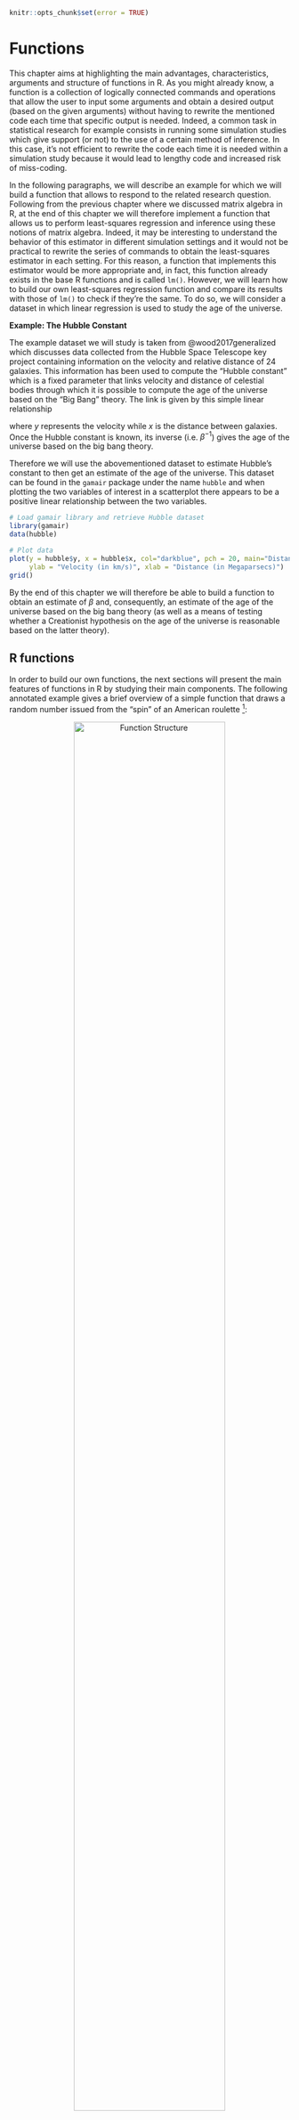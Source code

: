 ```r
knitr::opts_chunk$set(error = TRUE)
```

# Functions

This chapter aims at highlighting the main advantages, characteristics, arguments and structure of functions in R. As you might already know, a function is a collection of logically connected commands and operations that allow the user to input some arguments and obtain a desired output (based on the given arguments) without having to rewrite the mentioned code each time that specific output is needed. Indeed, a common task in statistical research for example consists in running some simulation studies which give support (or not) to the use of a certain method of inference. In this case, it's not efficient to rewrite the code each time it is needed within a simulation study because it would lead to lengthy code and increased risk of miss-coding. 

In the following paragraphs, we will describe an example for which we will build a function that allows to respond to the related research question. Following from the previous chapter where we discussed matrix algebra in R, at the end of this chapter we will therefore implement a function that allows us to perform least-squares regression and inference using these notions of matrix algebra. Indeed, it may be interesting to understand the behavior of this estimator in different simulation settings and it would not be practical to rewrite the series of commands to obtain the least-squares estimator in each setting. For this reason, a function that implements this estimator would be more appropriate and, in fact, this function already exists in the base R functions and is called `lm()`. However, we will learn how to build our own least-squares regression function and compare its results with those of `lm()` to check if they're the same. To do so, we will consider a dataset in which linear regression is used to study the age of the universe.

**Example: The Hubble Constant**

The example dataset we will study is taken from @wood2017generalized which discusses data collected from the Hubble Space Telescope key project containing information on the velocity and relative distance of 24 galaxies. This information has been used to compute the "Hubble constant" which is a fixed parameter that links velocity and distance of celestial bodies through which it is possible to compute the age of the universe based on the "Big Bang" theory. The link is given by this simple linear relationship

\begin{equation*}
  y = \beta x ,
\end{equation*}

where $y$ represents the velocity while $x$ is the distance between galaxies. Once the Hubble constant is known, its inverse (i.e. $\beta^{-1}$) gives the age of the universe based on the big bang theory. 

Therefore we will use the abovementioned dataset to estimate Hubble's constant to then get an estimate of the age of the universe. This dataset can be found in the `gamair` package under the name `hubble` and when plotting the two variables of interest in a scatterplot there appears to be a positive linear relationship between the two variables.

```r
# Load gamair library and retrieve Hubble dataset
library(gamair)
data(hubble)

# Plot data
plot(y = hubble$y, x = hubble$x, col="darkblue", pch = 20, main="Distance vs. Velocity", 
     ylab = "Velocity (in km/s)", xlab = "Distance (in Megaparsecs)")
grid()
```

By the end of this chapter we will therefore be able to build a function to obtain an estimate of $\beta$ and, consequently, an estimate of the age of the universe based on the big bang theory (as well as a means of testing whether a Creationist hypothesis on the age of the universe is reasonable based on the latter theory).

## R functions

In order to build our own functions, the next sections will present the main features of functions in R by studying their main components. The following annotated example gives a brief overview of a simple function that draws a random number issued from the "spin" of an American roulette [^1]: 

<center>![Function Structure](images/function.png){width=80%}</center>

[^1]: This scheme is inspired from diagrams by Prof. Bob Rudis and James Balamuta.

As can be noticed, we first define the name we want to give to the function. 

```block2
It is important to make sure that the function name is specific and does not correspond to other functions that may need to be used within your work session. If two functions have the same name, just as with other R objects, the function that will be used is the last one that has been defined within the R working session.
```

Once we have defined the name, we then attribute a function to this name by using the `function` syntax to which we assign some parameters (or attributes). The latter are the values or data that the user will input in order for the function to deliver the desired output. The latter is subsequently obtained through the code constituting the *body* of the function. Once the code has made the necessary computations, the function needs to know which results are to be given as an output. This can be done, for example, using the `return` syntax.

A couple of simple examples can be functions that compute the sample mean:

```r
my_mean <- function (x) {
  average <- sum(x, na.rm = T)/sum(!is.na(x))
  return(average)
}
```

or multiplies two numbers:

```r
my_prod <- function (a, b) {
  prod <- a*b
  return(prod)
}
```

Using these functions, we can compute the sample mean of the annual precipitation in US cities (that can be found in the base R dataset `precip`):

```r
my_mean(precip)
```

or the product of 265 and 83:

```r
my_prod(265, 83)
```

A particular case of function building are so-called "infix" functions that allow to create new operators that carry out specific types of computations. So, instead of defining the name of a function, you can define the symbol to be used in order to make use of that function. For example, to sum two numbers in R you can do as follows:

```r
1 + 2
```

which is simply a predefined infix function that can also be used as follows:

```r
`+`(1, 2)
```

Therefore the `+` operator is the result of a predefined infix function in R. However, all user-defined infix functions must start and end with the `%` symbol. For example, using an operator that we define as `%^%`, we can deliver the product of two numbers that is zero if the product is actually negative:

```r
`%^%` <- function(a, b) {
  prod = a*b
  (prod > 0)*prod
}
```

This infix function can now be used through the operator as follows:

```r
2 %^% 2
2 %^% -1
```

Having described the general structure of an R function, let us go more into detail by analysing the three main components to R functions:

- **body**: the code lines containing the commands and operations which deliver the desired output;
- **arguments**: the inputs the user gives to the function which will determine the value or type of output of a function;
- **environment**: every R function is built within an enviroment of reference from which to source possible input values and/or other functions necessary for it to work.

The next sections will therefore go more into detail regarding these components and describe how they contribute to the correct building of a function in R.

## Creating functions in R

As an example for the following sections, let us implement a function that takes two arguments and multiplies them according to the type of object they are (i.e. scalar, vector or matrix). To do so, we will first build a skeleton for this function:

```r
gen_prod <- function (...) {
  ...
}
```

As you can see, we find a name for the function we want to build, which in this case is `gen_prod`, and specify that we are going to attribute a `function` to this name. Following this assignment, we find a set of curved brackets `(...)` followed by a set of curly brackets `{...}` which should include the *arguments* and *body* of the function respectively. The next two sections will describe these two components and then discuss the third component which is the function *environment*.

### Function arguments

Before implementing a function, we first need to ask ourselves what is the basic information that we need in order to obtain the desired output. In the case of a general product, as mentioned above, the only information that is essential to perform the operation is the first element and the second element we wish to multiply. These will therefore have to be the elements we need to provide to our function in order for it to deliver the desired product and, in R, we can provide the names we want for them (say `first_arg` and `second_arg`): 

```r
gen_prod <- function (first_arg, second_arg) {
  ...
}
```

We will build this function such that the first argument has a higher (or equal) dimension than the second (e.g. the first is a vector while the second is another vector or a scalar). Let us suppose that `a = matrix(1:8, 4, 2)` is a 4 $\times$ 2 matrix and `b = matrix(8:1, 2, 4)` is a 2 $\times$ 4 matrix. Given that this is a matrix multiplication, these arguments need to be entered in the correct order (such that the dimensions correspond):

```r
gen_prod(a, b)
```

In the above syntax, we used so-called *positional matching* where arguments to the function must be entered in the same order as they are defined in the function itself. If these are entered in the wrong order the function will either give the incorrect output or give errors since the format of the input could be incompatible with the body of the function. In general, it is therefore possible to use positional matching for the first and most important arguments of a function, but it is generally suggested to use names for the arguments. For our function, we could consequently define the arguments as follows:

```r
gen_prod <- function (first_arg = matrix(rnorm(9), 3, 3), 
                      second_arg = matrix(rnorm(9), 3, 3)) {
  ...
}
```

You can notice that we assigned the value `matrix(rnorm(9), 3, 3)` to both of these variables. This is their "default" value which, if not specified otherwise, is used as input for the function (which in this case would deliver a 3 $\times$ 3 matrix result of the product of the two matrices whose elements are generated randomly from a standard normal distribution).

Supposing that we leave the arguments of the functions defined as above, there are different ways to specify these arguments. When calling a function, R first matches the arguments through *perfect matching*, meaning that it searches for the arguments matching the exact name (in our case "first_arg" and "second_arg"). Failing to match the arguments by their exact name, R then searches for the arguments through *prefix matching*, meaning that it uses the first letters of the argument names to match them. For example, we could call the function in the following manner:

```r
gen_prod(second_arg = b, first_arg = a)
```

or even

```r
gen_prod(fi = a, second = b)
```

So, as long we correctly specify the beginning of the argument's name and as long as it's not ambigiuous (meaning that its name cannot be confused with that of another argument), then it is possible to provide only part of the argument's name and R will recognise and correctly associate the provided value with the corresponding variable.

Finally, failing to match arguments in any of the above cases, R uses positional matching and therefore assigns values to the variables based on the order they have been entered when calling the function. We could therefore go back to using the function like we did at the start by specifying `gen_prod(a, b)`.

```block2
It is possible to also specify arguments in terms of the default value of other arguments. For example, we could define the arguments as follows `a = matrix(rnorm(9), 3, 3), b = 2*a`. There are many other interesting ways of specifying argument values and they can be seen, for example, in @wickham2014advanced .
```

A special framework in which to specify arguments for a general function is the case where the arguments are objects that belong to a specific class for which a base function can be used. A simple example is the "`ts`" class of objects in R for which a function exists such that the user simply needs to call the `plot()` function (without needing to know that the function behind is the `plot.ts()` function). Let us for example suppose that some function has created a matrix whose elements represent pixel intensities of an image and that this function has assigned a class to this matrix called `"pixel"`. In the following code we therefore simply assign this class to an object called `image`.

```r
image <- matrix(rgamma(100, shape = 2), 10, 10)
class(image) = "pixel"
```

If we were to plot this, we would obtain the following plot:

```r
plot(image)
```

which simply plots the values for given coordinates. Given that this is not what we want, let us create a function that allows the user to simply use the `plot()` function which automatically recognises the object and plots a heatmap of the pixel intensity:

```r
plot.pixel <- function (mat) {
  suppressWarnings(heatmap(mat, Colv=NA, Rowv=NA, labRow=NA, labCol=NA, scale='none'))
}
```

If we use the `plot()` function now, we obtain the following:

```r
plot(image)
```

which produces the desired output simply using the general-purpose function `plot()`.

To conclude, additional arguments can be left to be specified by the user. This is the case, for example, when there is the possibility of specifying arguments for other functions that are used within the function itself. This can be done by using the argument `...` which can be added to any function and will match user-specified arguments that do not match the predefined ones in the function. An example of this type of argument is again given by the base `plot()` function in R where the predefined arguments are `x` and `y` (representing the coordinates of the points in the plot) while other optional arguments, such as graphical parameters, can be added taking advantage of the `...` argument (e.g. the user could specify the argument `type = "l"` even though this is not included among the specified arguments of the function `plot()`). This argument is particularly useful when you want to obtain values for other function arguments but don't want to specify their names in advance.

### Function body

The body of a function is simply the set of instructions and (possible) other functions that use the arguments provided by the user and computes the desired output. In our case, we need to put into practice a series of tools we learned in the previous chapter (e.g. matrix operations) in order to implement a function that delivers multiplication of objects of different nature. Let us start by delivering the product of the objects `first_arg` and `second_arg`: 

```r
gen_prod <- function (first_arg = matrix(rnorm(9), 3, 3), 
                      second_arg = matrix(rnorm(9), 3, 3)) {
  first_arg%*%second_arg
}
```

If the user doesn't provide any arguments to the function, this will automatically return a 3 $\times$ 3 matrix (product of two 3 $\times$ 3 matrices built using randomly generated observations from a standard normal). Otherwise, the user can enter the elements of multiplication to obtain their output of interest. For this reason, it would be appropriate that the first and second argument given by the user had compatible dimensions. But what if the latter isn't the case? When building a function body it is important to consider the possible problems ("bugs") that could arise if the inputs the user has given cannot be managed by the body of code you have written. For example, let us suppose that the user provides two 3 $\times$ 2 matrices as the first and second arguments:

```r
gen_prod(matrix(rnorm(6), 3, 2), matrix(rnorm(6), 3, 2))
```

In this case we see that the function outputs an error and it would be appropriate to insert a checking procedure at the start of our function in order to consider all possible objects that can be multiplied and issue explanations that are useful to the user in order for them to realise what the problem is. We could therefore add a check procedure before we perform the multiplication:

```r
gen_prod <- function (first_arg = matrix(rnorm(9), 3, 3), 
                      second_arg = matrix(rnorm(9), 3, 3)) {
  if (dim(first_arg)[2] == dim(second_arg)[1]) {
    first_arg%*%second_arg
  } else {
    stop("Object dimensions are not compatible")
  }
}
```

As you can see in the example above, we have used a control statement in which we check whether the dimensions for matrix multiplication are respected. If they are, then the function returns the desired product while it returns an error message if this is not the case. The latter is done via the use of the `stop()` function which outputs the text `Error in ...: Object dimensions are not compatible` if the dimensions are not compatible:

```r
gen_prod(matrix(rnorm(9),3,3), matrix(rnorm(12),4,3))
```

When a problem is detected in the body of a function, there may not necessarily be the need to interrupt the execution of the function with an error message. Indeed, in the above example, we could allow the function to check if the number of columns in the second object is compatible with that of the first and, if so, transpose the second matrix in order to obtain the correct multiplication with a warning message notifying the user that this has been done:

```r
gen_prod <- function (first_arg = matrix(rnorm(9), 3, 3), 
                      second_arg = matrix(rnorm(9), 3, 3)) {
  if (dim(first_arg)[2] == dim(second_arg)[1]) {
    first_arg%*%second_arg
  } else {
    if (dim(first_arg)[2] == dim(second_arg)[2]) {
      warning("Second object has been transposed")
      first_arg%*%t(second_arg)
    } else {
      stop("Object dimensions are not compatible")
    }
  }
}
```

The function `warning()` therefore allows to output a result even though there can be some errors in the inputs, notifying the user of the steps made to achieve this output (please type `?message` to understand what this function allows you to do to communicate with the user). However, let us suppose that the second object entered in this function is a vector. Given our current body in the function we would get the following output:

```r
gen_prod(matrix(rnorm(9),3,3), rnorm(3))
```

We obtain this error because the function `dim()` only works on matrices (not vectors or scalars), therefore we can anticipate this problem by making sure that all objects are considered as matrices:

```r
gen_prod <- function (first_arg = matrix(rnorm(9), 3, 3), 
                      second_arg = matrix(rnorm(9), 3, 3)) {
  first_arg <- as.matrix(first_arg)
  second_arg <- as.matrix(second_arg)
  
  if (dim(first_arg)[2] == dim(second_arg)[1]) {
    first_arg%*%second_arg
  } else {
    if (dim(first_arg)[2] == dim(second_arg)[2]) {
      warning("Second object has been transposed")
      first_arg%*%t(second_arg)
    } else {
      stop("Object dimensions are not compatible")
    }
  }
}
```

which consequently gives us

```r
gen_prod(matrix(rnorm(9),3,3), rnorm(3))
```

Finally, a last check that can be made is whether the second argument is a scalar. Indeed, if the first argument is not scalar, our function would not perform a multiplication:

```r
gen_prod(matrix(rnorm(9),3,3), rnorm(1))
```

although we can always multiply a scalar by a matrix or a vector. Therefore we can add one last control statement:

```r
gen_prod <- function (first_arg = matrix(rnorm(9), 3, 3), 
                      second_arg = matrix(rnorm(9), 3, 3)) {
  first_arg <- as.matrix(first_arg)
  second_arg <- as.matrix(second_arg)

  if(dim(second_arg)[1]==1 & dim(second_arg)[2]==1) {
    first_arg*second_arg[1]
  } else {
    if (dim(first_arg)[2] == dim(second_arg)[1]) {
      first_arg%*%second_arg
    } else {
      if (dim(first_arg)[2] == dim(second_arg)[2]) {
        warning("Second object has been transposed")
        first_arg%*%t(second_arg)
      } else {
        stop("Object dimensions are not compatible")
      }
    }
  }
}
```

which allows us to have

```r
gen_prod(matrix(rnorm(9),3,3), rnorm(1))
```

```block2
Additional check procedures should be carried out in order to understand if the first object has equal or higher dimensions compared to the second (although the user should be made aware of this in the description of the function). However we leave this exercise to the reader since it would simply be redundant in the message conveyed on programming the body of a function. 
```

As you can see, the body of a function can rapidly become lengthy and complex when adding control statements and computations to it. This can become an issue if you program a complex function and then have to share it with a collaborator or modify it after some time you haven't used it. It is therefore good practice to comment your functions and make sure that the objects consisting in the output of your function are clear to someone who reads the function. In the latter case, the `return()` function makes sure that only the objects that you're interested in are returned to the user (avoiding that eventual unassigned and unimportant values are returned).

```r
gen_prod <- function (first_arg = matrix(rnorm(9), 3, 3), 
                      second_arg = matrix(rnorm(9), 3, 3)) {
  
  # Make sure that all objects are considered as matrices
  first_arg <- as.matrix(first_arg)
  second_arg <- as.matrix(second_arg)
  
  # Check if second argument is a scalar and, if so, return product (prod)
  if(dim(second_arg)[1]==1 & dim(second_arg)[2]==1) {
    prod <- first_arg*second_arg[1]
  }else{
    # Check if the objects have compatible dimensions and, if so, return product (prod)
    if (dim(first_arg)[2] == dim(second_arg)[1]) {
      prod <- first_arg%*%second_arg
    }else{
      # Check if other dimensions are compatible if the initial
      # ones are not and, if so, transpose the second object and return 
      # product (prod) with warning for the user
      if (dim(first_arg)[2] == dim(second_arg)[2]) {
        warning("Second object has been transposed")
        prod <- first_arg%*%t(second_arg)
      } else {
        # Output an error message if none of the dimensions are compatible
        stop("Object dimensions are not compatible")
      }
    }
  }
  return(prod)
}
```


## Function environment

Generally speaking, an environment is a virtual space in which certain names are associated to specific objects and values. The main characterstics of an environment are the following (see [Wickham: Environments](http://adv-r.had.co.nz/Environments.html)):

* Every name in an environment is unique
* Every environment has a parent

The second characteristic means that when working within a given environment, you're also working in an environment (parent) which includes that environment. For example, in R the usual environment one works in is the "global environment" and its parent is the last package that has been loaded in the R session while the "base environment" is a special case of the global environment and is the environment of the base package (whose parent is the empty environment).

Within this structure, also functions have their own types of environments. Based on this structure, functions will look for the names of objects (and associated values) through scoping methods that start within the function's environment and then, if these are not found, proceed to looking for the names in the parent environments. The types of environments for R functions are the following:

* Enclosing: this is the environment in which the function was created (usually the global environment) and each function only has one enclosing environment
* Binding: this is the environment in which the function is associated to a given name (usually the enclosing and binding environment are the same)
* Execution: this environment is created each time a function is called and in which the objects created by this function during execution are stored
* Calling: this environment is associated with the execution environment and reports the environment in which a function was called

First of all, the enclosing environment of a function can be found by using the `environment()` function:

```r
environment(gen_prod)
```

With this function therefore informs the user on the enclosing environment and its main difference with the binding environment consists in the fact that the first determines how to find values (lexical scoping) while the second determines how to find the function. The reason for this separation (at least one of the main reasons) lies in the need to separate package namespaces. By the latter we mean, for example, the case where packages have the same names for different functions, allowing to preserve the name of the function in the enclosing environment unless otherwise specified. An example can be given with the `var()` function (to compute the variance) which uses the `missing()` function (in the base package) to check if a value is specified as an argument to a function (check with `?missing`). Let us suppose we compute the variance of a vector:

```r
x <- c(2,4,5,3,7,9)
var(x)
```

Let us now create another function called `missing` in the global environment which takes `x` as an argument but only returns 100. After this, we execute the code above again:

```r
missing = function (x) 100
x <- c(2,4,5,3,7,9)
var(x)
```

The result is always the same although the `var()` function would have halted execution if it had considered our own `missing()` function. This is possible thanks the to the package namespace which keeps packages independent through the separate use of enclosing and binding environments.

Finally, the execution environment allows to create a temporary environment in which the function can create its objects without affecting the environment in which it is created and called. For example, suppose that we call our `gen_prod` function but, before doing so, we define an object called `prod` and assign a value to it:

```r
prod <- 1
```

We know that our `gen_prod()` function creates an object with the same name and, according to standard R programming rules, the new object with the same name should overwrite the previous one:

```r
output <- gen_prod(matrix(rnorm(100), 10, 10), matrix(rnorm(100), 10, 10))
prod
```

As can be seen, although our `gen_prod()` function defines the object `prod`, this quantity remains in the execution environment and does not affect or modify the environment in which is it called (calling environment) and is removed once the function has completed execution.


## Example (continued): Least-squares function

To implement our linear regression function we need to understand the algebra behind least squares and make use of the matrix operations in R explained in the previous chapter. Based on the linear algebra behind least-squares regression, let us implement a function that delivers inference on the parameter vector $\boldsymbol{\beta}$ and therefore define the skeleton of this R function:

```r
my_lm <- function (...) {
  
  ...
  
}

```

As you can see, we find a name for the function we want to build, which in this case is `my_lm`, and specify that we are going to attribute a `function` to this name. Following this assignment, we find a set of curved brackets `(...)` followed by a set of curly brackets `{...}` which should include the *arguments* and *body* of the function respectively. While the *body* of a function simply corresponds to all the command lines (and other functions) that are used to deliver an output, the next sections will tackle function arguments as well as other important aspects such as their environment and attributes.

In the framework of linear regression the goal is to explain an $n \times 1$ vector of observations $\mathbf{y}$  (representing the response variable) through a linear combination of $p$ explanatory variables (or predictors or covariates) that are stored in an $n \times p$ matrix $\mathbf{X}$. More specifically, the framework is the following:

\[
\mathbf{y} = \mathbf{X}^T\boldsymbol{\beta} + \mathbf{\epsilon},
\]

where $\boldsymbol{\beta}$ is the $p \times 1$ parameter vector of interest that links the covariates with the response variable while $\mathbf{\epsilon}$ is the $n \times 1$ random error vector with null expectation and variance $\sigma^2$.

When we collect data for the purpose of linear regression, the unknown terms in the above setting are the parameter vector $\boldsymbol{\beta}$ and the variance parameter $\sigma^2$. In order to estimate $\boldsymbol{\beta}$, assuming that the matrix $\left(\mathbf{X}^T \mathbf{X}\right)^{-1}$ exists, the least-squares estimator for it is given by:

\begin{equation}
  \hat{\boldsymbol{\beta}} = \left(\mathbf{X}^T \mathbf{X}\right)^{-1} \mathbf{X}^T \mathbf{y}
(\#eq:lsformula)
\end{equation}

If you are interested in understanding how Eq. \@ref(eq:lsformula) is derived, click on the button. If you're not familiar with such calculations we suggest you read some introduction to linear regression [see for example @seber2012linear].

<button id="hidebutton1">Derivation of Least-Squares Estimator</button>
<div id="hideclass1">
```block2
The least-square estimator $\hat{\boldsymbol{\beta}}$ is given by

\begin{equation*}
 \hat{\boldsymbol{\beta}} = \operatorname{argmin}_{\boldsymbol{\beta}} \; \left( \mathbf{y} - \mathbf{X}\boldsymbol{\beta} \right)^T \left( \mathbf{y} - \mathbf{X} \boldsymbol{\beta} \right) 
\end{equation*}

The first step of this derivation is to reexpress the term $\left( \mathbf{y} - \mathbf{X}\boldsymbol{\beta} \right)^T \left( \mathbf{y} - \mathbf{X} \boldsymbol{\beta} \right)$ as follows:

\begin{equation*}
    \left( \mathbf{y} - \mathbf{X}\boldsymbol{\beta} \right)^T \left( \mathbf{y} - \mathbf{X} \boldsymbol{\beta} \right) =  \mathbf{y}^T\mathbf{y} +  \boldsymbol{\beta}^T \mathbf{X}^T \mathbf{X} \boldsymbol{\beta} - 2 \boldsymbol{\beta}^T \mathbf{X}^T \boldsymbol{y}.
\end{equation*}

In case you were suprizied by the term $2 \boldsymbol{\beta}^T \mathbf{X}^T \boldsymbol{y}$ remeber that a scalar can always be transposed without changing its value and therefore we have that $ \boldsymbol{\beta}^T \mathbf{X}^T \boldsymbol{y} =  \boldsymbol{y}^T \mathbf{X}  \boldsymbol{\beta}$. Now, our next step is to the following derivative 

\begin{equation*}
  \frac{\partial}{\partial \, \boldsymbol{\beta}} \; \left( \mathbf{y} - \mathbf{X}\boldsymbol{\beta} \right)^T \left( \mathbf{y} - \mathbf{X} \boldsymbol{\beta} \right).
\end{equation*}

To do this we should keep in mind the following results

\begin{equation*}
  \frac{\partial}{\partial \, \boldsymbol{\beta}} \; \boldsymbol{\beta}^T \mathbf{X}^T \boldsymbol{y} =   
   \boldsymbol{y}^T \mathbf{X},
\end{equation*}

and

\begin{equation*}
  \frac{\partial}{\partial \, \boldsymbol{\beta}} \; \boldsymbol{\beta}^T \mathbf{X}^T \mathbf{X} \boldsymbol{\beta} =  2 \boldsymbol{\beta}^T \mathbf{X}^T \mathbf{X}.
\end{equation*}

The proof of these two results can for example be found in Propositions 7 and 9 of [Prof. Barnes' notes](http://www.atmos.washington.edu/~dennis/MatrixCalculus.pdf). Using these two results we obtain

\begin{equation*}
  \frac{\partial}{\partial \, \boldsymbol{\beta}} \; \left( \mathbf{y} - \mathbf{X}\boldsymbol{\beta} \right)^T \left( \mathbf{y} - \mathbf{X} \boldsymbol{\beta} \right) = 2 \boldsymbol{\beta}^T \mathbf{X}^T \mathbf{X} - 2 \boldsymbol{y}^T \mathbf{X}.
\end{equation*}

By solving for the first order condition (and under some technical assumptions not discussed here) we can redefine $\hat{\boldsymbol{\beta}}$ through the follwing equation

\begin{equation*}
  \hat{\boldsymbol{\beta}}^T \mathbf{X}^T \mathbf{X} =  \boldsymbol{y}^T \mathbf{X},
\end{equation*}

which is equivalent to

\begin{equation*}
  \mathbf{X}^T \mathbf{X} \hat{\boldsymbol{\beta}} =   \mathbf{X}^T \boldsymbol{y}.
\end{equation*}

If $\left(\mathbf{X}^T \mathbf{X}\right)^{-1}$ exists, $\hat{\boldsymbol{\beta}}$ is therefore given by

\begin{equation*}
  \hat{\boldsymbol{\beta}} = \left(\mathbf{X}^T \mathbf{X}\right)^{-1} \mathbf{X}^T \mathbf{y},
\end{equation*}

which verifies Eq. \@ref(eq:lsformula).
```
</div>
\newline

The variance of $\hat{\boldsymbol{\beta}}$ is given by

\begin{equation}
\text{Var} \left(\hat{\boldsymbol{\beta}} \right) = \sigma^2 \left(\mathbf{X}^T \mathbf{X}\right)^{-1},
(\#eq:lsvar)
\end{equation}

and if you are interested, you can click on the button below to see how this formula was derived.

<button id="hidebutton2">Derivation - Variance of Least-Squares Estimator</button>
<div id="hideclass2">
```block2
If we let $\mathbf{A} = \left(\mathbf{X}^T \mathbf{X}\right)^{-1} \mathbf{X}^T$, then we have

\begin{equation*}
\begin{aligned}
  \text{Var} \left(\hat{\boldsymbol{\beta}} \right) &= \text{Var} \left( \mathbf{A} \mathbf{y} \right) = \mathbf{A} \text{Var} \left(  \mathbf{y} \right) \mathbf{A}^T = \sigma^2 \mathbf{A} \mathbf{A}^T \\
  & = \sigma^2 \left(\mathbf{X}^T \mathbf{X}\right)^{-1} \mathbf{X}^T  \mathbf{X} \left(\mathbf{X}^T \mathbf{X}\right)^{-1} = \sigma^2 \left(\mathbf{X}^T \mathbf{X}\right)^{-1},
\end{aligned}
\end{equation*}

which verifies Eq. \@ref(eq:lsvar). To understand the above derivation it may be useful to remind and point out a few things:

- $\text{Var} \left( \mathbf{A} \mathbf{y} \right) = \mathbf{A} \text{Var} \left(  \mathbf{y} \right) \mathbf{A}^T$ since $\mathbf{A}$ is not a random variable.
- $\mathbf{A} \text{Var} \left(  \mathbf{y} \right) \mathbf{A}^T = \sigma^2 \mathbf{A} \mathbf{A}^T$ since$\text{Var} \left(  \mathbf{y} \right) = \sigma^2 \mathbf{I}$ and therefore we have $\mathbf{A} \text{Var} \left(  \mathbf{y} \right) \mathbf{A}^T = \sigma^2 \mathbf{A} \mathbf{I} \mathbf{A}^T = \sigma^2 \mathbf{A} \mathbf{A}^T$.
- The result $\mathbf{A} \mathbf{A}^T = (\mathbf{X}^T \mathbf{X})^{-1}$ is based on the fact that $(\mathbf{X}^T \mathbf{X})^{-1}$ is symmetric but this is not necessarily intuitive. Indeed, this follows from the fact that any square and invertible matrix $\mathbf{B}$ is such that the inverse and transpose operator commute, meaning that $( \mathbf{B}^T )^{-1} = ( \mathbf{B}^{-1} )^T$.
Therefore since the matrix $\mathbf{X}^T \mathbf{X}$ is square and (by assumption) invertible we have 
$[(\mathbf{X}^T \mathbf{X})^{-1}]^T = [(\mathbf{X}^T \mathbf{X})^{T}]^{-1} = ( \mathbf{X}^T \mathbf{X})^{-1}$.
```
</div>
\newline

In general, the residual variance is unknown and needs to be estimated. A common and unbiased estimator of $\sigma^2$ is given by

\begin{equation}
  \hat{\sigma}^2 = \frac{1}{n - p}  \left( \mathbf{y} - \mathbf{X}\hat{\boldsymbol{\beta}} \right)^T \left( \mathbf{y} - \mathbf{X} \hat{\boldsymbol{\beta}}\right) 
  (\#eq:lssig2hat)
\end{equation}

<!-- DO YOU GUYS THINK WE SHOULD SHOW THE UNBIASEDNESS IN BOX HERE. THIS IS A LITTLE MORE ADVANCED AS WE NEED TO USE PROJECTION MATRICES AND THEIR PROPERTIES. LET ME KNOW. -->

<!-- ROB COMMENT: Maybe I'd ask them to show the unbiasdness as homework either theoretically or giving numerical support to the claim (e.g. the mean of different beta hats is close to the true beta) -->

<!-- JUSTIN COMMENT: I agree with Rob's suggestion :)  -->

The rest of this section aims at implementing Eq. \@ref(eq:lsformula) to \@ref(eq:lssig2hat). 

Putting aside possible problems with the data that would require a more in-depth knowledge and discussion of linear regression theory, we can proceed to estimate the Hubble constant by using the velocity as the response variable $y$ and the distance as the explanatory variable $x$. Let us therefore start by implementing  Eq. \@ref(eq:lsformula) within our function in order to get an estimate of $\beta$.

```r
my_lm = function(response, covariates) {
  
  # Define parameters
  n <- length(response)
  p <- dim(covariates)[2]
  df <- n - p
  
  # Estimate beta through Eq. (6.1)
  beta.hat <- solve(t(covariates)%*%covariates)%*%t(covariates)%*%response
  
  # Return the estimated value of beta
  beta.hat
}
```

```block2
Before discussing the body and output of this function, we can first underline an important aspect of programming. Indeed, we defined the number of covariates (and length of the vector $\boldsymbol{\beta}$) as `p <- dim(covariates)[2]` where the function `dim()` presupposes that the object `covariates` is a matrix. Nevertheless, in our case the object `covariates` would correspond to `hubble$x` which is a vector and therefore this operation would return `NULL` as an output. When programming it is therefore important to think ahead and understand if there are any particular cases where parts of the body of your function may not work.
```

Taking into account the above note, it would be appropriate to make sure that the code in the body of the function works also in particular cases (e.g. the `covariates` object is a vector and not a matrix). In our case we therefore use the function `as.matrix()` which forces an object to be considered as a matrix in order for it to be used within matrix opeations.
 
```r
my_lm = function(response, covariates) {
  
  # Make sure data formats are appropriate
  response <- as.vector(response)
  covariates <- as.matrix(covariates)
  
  # Define parameters
  n <- length(response)
  p <- dim(covariates)[2]
  df <- n - p
  
  # Estimate beta through Eq. (6.1)
  beta.hat <- solve(t(covariates)%*%covariates)%*%t(covariates)%*%response
  
  # Return the estimated value of beta
  beta.hat
}
```

```block2
Other checks can be introduced at the beginning of the function to make sure that the function is used correctly and obtain an appropriate output. In our case, for example, we could even introduce a check to understand if `response` and `covariates` have the same number of rows and interrupt the function execution and output an error message if this is not the case, making the user aware of this probem.
```

As you may notice, using the matrix operators we obtain an object we decide to call `beta.hat` and, to tell the function to return this value, we simply specify it without any other commands after it has been computed. A more appropriate way of defining the outputs of a function would however be the `return()` function that avoids ambiguous outputs due to mistakes in coding or others within the function body. By using `return()` we make sure the desired outputs are given and it improves readability of the function for other users (see the next example further on). 

With the `my_lm()` function we can now estimate the value for $\beta$ that we denote as $\hat{\beta}$. However, we don't have an estimate of its variance for which we would need to implement Equations \@ref(eq:lsvar) and \@ref(eq:lssig2hat). We can therefore add these equations to the body of our `my_lm()` function:

```r
my_lm = function(response, covariates) {
  
  # Make sure data formats are appropriate
  response <- as.vector(response)
  covariates <- as.matrix(covariates)
  
  # Define parameters
  n <- length(response)
  p <- dim(covariates)[2]
  df <- n - p
  
  # Estimate beta through Eq. (6.1)
  beta.hat <- solve(t(covariates)%*%covariates)%*%t(covariates)%*%response
  
  # Estimate of the residual variance (sigma2) from Eq. (6.3)
  # Compute residuals
  resid <- response - covariates%*%as.matrix(beta.hat)
  sigma2.hat <- (1/df)*t(resid)%*%resid
  
  # Estimate of the variance of the estimated beta from Eq. (1.2)
  var.beta <- sigma2.hat*solve(t(covariates)%*%covariates)
  
  # Return all estimated values
  return(list(beta = beta.hat, sigma2 = sigma2.hat, variance_beta = var.beta))
}
```

There are a couple of things to underline in the above function. Firstly, when defining the `resid` object we also used `as.matrix()` for the object `beta.hat`: this is because it can happen (as in our example) that the dimension of $\boldsymbol{\beta}$ could be equal to one (i.e. a scalar) and the matrix multiplication would not work and output an error. By using the `as.matrix()` function, we ensure that this multiplication will work also when $\boldsymbol{\beta}$ is a scalar (i.e. when there is only one covariate). A second aspect to underline is the way in which we return multiple function outputs. Indeed, in our case we decide to return not only the estimate of $\beta$ but also the estimated residual variance as well as the variance of $\hat{\beta}$. To do so, we use the `list()` function that allows to store objects of different nature (e.g. scalars, vectors, matrices) as elements of a single object while assigning names to them. For example, the estimated parameter $\beta$ will be accessible through the element name `beta` (we'll see how this done further on).

Nevertheless, in order to answer the question of our example on the Hubble constant, we would need to obtain a confidence interval for our estimated paramter $\hat{\beta}$. Although the information needed for this purpose is available to the user through the current output, it may be useful to directly provide the confidence interval since it is a piece of information which is almost always required to deliver inference on the true parameter $\beta$. Let us therefore build a confidence interval within our function for which we will assume that the estimated variance of $\hat{\beta}$ is actually the true variance (otherwise we would need to build a confidence interval based on the Student-t distribution which we will not deal with at this stage of our course). Assuming therefore that

\begin{equation*}
  \hat{\beta} \sim \mathcal{N}\left(\beta,\hat{\sigma}^2(X^TX)^{-1}\right) ,
\end{equation*}

we consequently have that the confidence interval is given by

\begin{equation}
  \left[\hat{\beta} - z_{1-\alpha/2}\sqrt{\hat{\sigma}^2(X^TX)^{-1}} \, , \, \hat{\beta} + z_{1-\alpha/2}\sqrt{\hat{\sigma}^2(X^TX)^{-1}} \right] ,
  (\#eq:cibeta)
\end{equation}

where $z_{1-\alpha/2}$ is the $(1-\alpha/2)^{th}$ quantile of the standard normal distribution.

Let us therefore add this output to our function which would require an extra argument: the confidence level. The most common confidence level used is the 95\% level which is obtained by defining the significance level $\alpha = 0.05$. We could therefore add the latter argument to our function and set its default value to 0.05.

```r
my_lm = function(response, covariates, alpha = 0.05) {
  
  # Make sure data formats are appropriate
  response <- as.vector(response)
  covariates <- as.matrix(covariates)
  
  # Define parameters
  n <- length(response)
  p <- dim(covariates)[2]
  df <- n - p
  
  # Estimate beta through Eq. (6.1)
  beta.hat <- solve(t(covariates)%*%covariates)%*%t(covariates)%*%response
  
  # Estimate of the residual variance (sigma2) from Eq. (6.3)
  # Compute residuals
  resid <- response - covariates%*%as.matrix(beta.hat) 
  sigma2.hat <- (1/df)*t(resid)%*%resid
  
  # Estimate of the variance of the estimated beta from Eq. (6.2)
  var.beta <- sigma2.hat*solve(t(covariates)%*%covariates)
  
  # Estimate of the confidence interval based on alpha
  quant <- 1 - alpha/2
  ci.beta <- c(beta.hat - qnorm(p = quant)*sqrt(var.beta), beta.hat + 
                 qnorm(p = quant)*sqrt(var.beta))
  
  # Return all estimated values
  return(list(beta = beta.hat, sigma2 = sigma2.hat, 
              variance_beta = var.beta, ci = ci.beta))
}
```

We now have now a general function to perform linear regression which has a series of scalar outputs as well as a vector (i.e. the confidence interval). Let us now complete this chapter by investigating how the `my_lm()` function performs compared to the base `lm()` function.

```r
# Linear regression with lm() function
fit_lm = lm(hubble$y~hubble$x-1)

# Linear regression with my_lm() function
fit_my_lm = my_lm(hubble$y, hubble$x)

# Compare outputs
manual_results = c(fit_my_lm$beta, fit_my_lm$sigma2)
base_results = c(fit_lm$coefficients, 
                     (1/fit_lm$df.residual)*t(fit_lm$residuals)%*%fit_lm$residuals)
results = cbind(manual_results, base_results)
row.names(results) = c("Beta", "Sigma")
results
```

As one can notice, the two procedures give the same outputs indicating that our `my_lm()` function well implements the linear regression method. We can now proceed to use our function in order to test the Creationist hypothesis on the age of the universe assuming the validity of the big bang theory. First of all, due to different measurement units we perform a unit transformation and then compute the age in years (which requires an additional transformation since the previous one gives a unit of $s^{-1}$).

```r
# Estimated Hubble's constant
hubble_const <- fit_my_lm$beta/3.09e19 
# Note: The estimated Hubble's constant in inverse seconds, [s^(-1)]

# Age of the universe in seconds
age_sec <- 1/hubble_const 

# Age of the universe in years
age_sec/(60^2*24*365) 
```

Based on this estimation, the age of the universe appears to be almost 13 billion years. However, we know that $\hat{\beta}$ is a random variable that therefore follows a distribution which, based on asymptotic statistical theory, is a normal distribution with expectaton $\beta$ and variance $\sigma^2(X^TX)^{-1}$. 

Now, let's suppose that we have a hypothesis on the age of the universe, for example that of Creation Scientists who claim that the universe is 6000 years old based on a reading from the Bible. Assuming the validity of the big bang theory, which is not the case for Creation Scientists, let us nevertheless test if their claim appears to be reasonable within this postulated framework.  For this purpose we can build a 95\% confidence interval for the true Hubble constant $\beta$ and understand if the Hubble constant implied by the postulated age of the universe falls within this interval. Firstly, we can determine this constant under the null hypothesis which can be defined as follows

\begin{equation*}
  H_0 \, : \, \beta = 163 \times 10^6 ,
\end{equation*}

since this value of $\beta$ would imply that the universe is roughly 6000 years old. The alternative hypothesis is that the true $\beta$ is not equal to the above quantity (i.e. $H_A \, : \, \beta \neq 163 \times 10^6$). ... Let us therefore replace the values in Eq. \@ref(eq:cibeta):

```r
# 95% confidence interval for the Hubble constant
fit_my_lm$ci
```

The confidence interval lies between 68 and 84 which clearly does not contain the value implied by the age of the universe postulated by the Creation Scientists. Hence, assuming the validity of the big bang theory, we can reject this hypothesis at a 95\% level. 

<script type="text/javascript" src="http://ajax.googleapis.com/ajax/libs/jquery/1.3.2/jquery.min.js"></script>
<script type="text/javascript">
    $("#hideclass1").hide();
    $("#hideclass2").hide();
    $("#hidebutton1").click(function(){
      $("#hideclass1").toggle();
    });
    $("#hidebutton2").click(function(){
      $("#hideclass2").toggle();
    });
</script>

 
